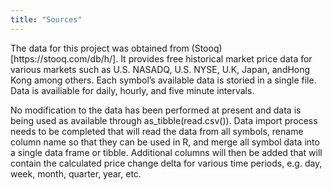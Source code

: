 ```yaml
---
title: "Sources"
---
```


The data for this project was obtained from (Stooq)[https://stooq.com/db/h/].  It provides free historical market price data for various markets such as U.S. NASADQ, U.S. NYSE, U.K, Japan, andHong Kong among others.  Each symbol's available data is storied in a single file.  Data is availiable for daily, hourly, and five minute intervals.

No modification to the data has been performed at present and data is being used as available through as_tibble(read.csv()).  Data import process needs to be completed that will read the data from all symbols, rename column name so that they can be used in R, and merge all symbol data into a single data frame or tibble.  Additional columns will then be added that will contain the calculated price change delta for various time periods, e.g. day, week, month, quarter, year, etc.
